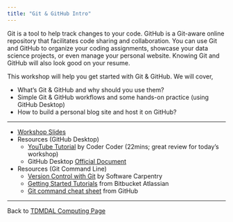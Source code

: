 ```yaml
---
title: "Git & GitHub Intro"
---
```


Git is a tool to help track changes to your code. GitHub is a Git-aware online repository that facilitates code sharing and collaboration. You can use Git and GitHub to organize your coding assignments, showcase your data science projects, or even manage your personal website. Knowing Git and GitHub will also look good on your resume.

This workshop will help you get started with Git & GitHub. We will cover,

- What’s Git & GitHub and why should you use them?
- Simple Git & GitHub workflows and some hands-on practice (using GitHub Desktop)
- How to build a personal blog site and host it on GitHub?


------------------------------------------------------------------------

-   [Workshop Slides](git_intro.pdf)
-   Resources (GitHub Desktop)
    -   [YouTube Tutorial](https://www.youtube.com/watch?v=8Dd7KRpKeaE&t=2s) by Coder Coder (22mins; great review for today's workshop)
    -   GitHub Desktop [Official Document](https://docs.github.com/en/desktop)
-   Resources (Git Command Line)
    -   [Version Control with Git](http://swcarpentry.github.io/git-novice/) by Software Carpentry
    -   [Getting Started Tutorials](https://www.atlassian.com/git/tutorials/setting-up-a-repository) from Bitbucket Atlassian
    -   [Git command cheat sheet](https://education.github.com/git-cheat-sheet-education.pdf) from GitHub

------------------------------------------------------------------------

Back to [TDMDAL Computing Page](https://tdmdal.github.io/)
